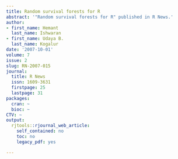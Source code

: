 ```yaml
---
title: Random survival forests for R
abstract: '"Random survival forests for R" published in R News.'
author:
- first_name: Hemant
  last_name: Ishwaran
- first_name: Udaya B.
  last_name: Kogalur
date: '2007-10-01'
volume: 7
issue: 2
slug: RN-2007-015
journal:
  title: R News
  issn: 1609-3631
  firstpage: 25
  lastpage: 31
packages:
  cran: ~
  bioc: ~
CTV: ~
output:
  rjtools::rjournal_web_article:
    self_contained: no
    toc: no
    legacy_pdf: yes

---
```

